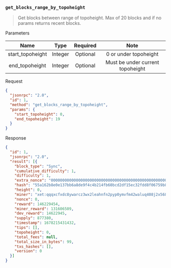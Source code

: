 
### `get_blocks_range_by_topoheight`

> Get blocks between range of topoheight. Max of 20 blocks and if no params returns recent blocks.

Parameters

|       Name       |   Type  | Required |                      Note                     |
|:----------------:|:-------:|:--------:|:---------------------------------------------:|
| start_topoheight | Integer | Optional |        0 or under topoheight                  |
|  end_topoheight  | Integer | Optional |        Must be under current topoheight       |

Request

```json
{
  "jsonrpc": "2.0",
  "id": 1,
  "method": "get_blocks_range_by_topoheight",
  "params": {
    "start_topoheight": 0,
    "end_topoheight": 19
  }
}
```

Response

```json
{
  "id": 1,
  "jsonrpc": "2.0",
  "result": [{
    "block_type": "Sync",
    "cumulative_difficulty": 1,
    "difficulty": 1,
    "extra_nonce": "0000000000000000000000000000000000000000000000000000000000000000",
    "hash": "55a162b8e0e137bb6a8de9f4c4b214fb60bcd2df15ec32fdd8f06759b863f06e",
    "height": 0,
    "miner": "xet:qqqxcfxdc8ywarcz3wx2leahnfn2pyp0ymvfm42waluq408j2x5680gtl9ky3",
    "nonce": 0,
    "reward": 146229454,
    "miner_reward": 131606509,
    "dev_reward": 14622945,
    "supply": 877380,
    "timestamp": 1678215431432,
    "tips": [],
    "topoheight": 0,
    "total_fees": null,
    "total_size_in_bytes": 99,
    "txs_hashes": [],
    "version": 0
  }]
}
```
